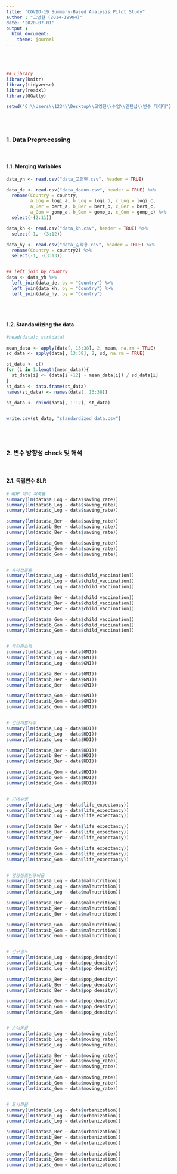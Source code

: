 ```yaml
---
title: "COVID-19 Summary-Based Analysis Pilot Study"
author : "고영현 (2014-19984)"
date: '2020-07-01'
output :
  html_document:
    theme: journal
---
```


<br>
<br>


```r
## Library
library(knitr)
library(tidyverse)
library(readxl)
library(GGally)

setwd("C:\\Users\\1234\\Desktop\\고영현\\수업\\인턴십\\변수 데이터")
```


<br>
<br>

### 1. Data Preprocessing

<br>

#### 1.1. Merging Variables

```r

data_yh <- read.csv("data_고영현.csv", header = TRUE)

data_de <- read.csv("data_doeun.csv", header = TRUE) %>%
  rename(Country = country,
         a_Log = logi_a, b_Log = logi_b, c_Log = logi_c,
         a_Ber = bert_a, b_Ber = bert_b, c_Ber = bert_c,
         a_Gom = gomp_a, b_Gom = gomp_b, c_Gom = gomp_c) %>%
  select(-(2:11))

data_kh <- read.csv("data_kh.csv", header = TRUE) %>%
  select(-1, -(3:12))

data_hy <- read.csv("data_김학용.csv", header = TRUE) %>%
  rename(Country = country2) %>%
  select(-1, -(3:13))


## left join by country
data <- data_yh %>%
  left_join(data_de, by = "Country") %>%
  left_join(data_kh, by = "Country") %>%
  left_join(data_hy, by = "Country")
  
```

<br>

#### 1.2. Standardizing the data

```r

#head(data); str(data) 

mean_data <- apply(data[, 13:38], 2, mean, na.rm = TRUE)
sd_data <- apply(data[, 13:38], 2, sd, na.rm = TRUE)

st_data <- c()
for (i in 1:length(mean_data)){
  st_data[i] <- (data[i +12] - mean_data[i]) / sd_data[i]
}
st_data <- data.frame(st_data)
names(st_data) <- names(data[, 13:38])

st_data <- cbind(data[, 1:12], st_data)


write.csv(st_data, "standardized_data.csv")

```

<br>
<br>

### 2. 변수 방향성 check 및 해석

<br>

#### 2.1. 독립변수 SLR
```r

# GDP 대비 저축률
summary(lm(data$a_Log ~ data$saving_rate))
summary(lm(data$b_Log ~ data$saving_rate))
summary(lm(data$c_Log ~ data$saving_rate))

summary(lm(data$a_Ber ~ data$saving_rate))
summary(lm(data$b_Ber ~ data$saving_rate))
summary(lm(data$c_Ber ~ data$saving_rate))

summary(lm(data$a_Gom ~ data$saving_rate))
summary(lm(data$b_Gom ~ data$saving_rate))
summary(lm(data$c_Gom ~ data$saving_rate))


# 유아접종률
summary(lm(data$a_Log ~ data$child_vaccination))
summary(lm(data$b_Log ~ data$child_vaccination))
summary(lm(data$c_Log ~ data$child_vaccination))

summary(lm(data$a_Ber ~ data$child_vaccination))
summary(lm(data$b_Ber ~ data$child_vaccination))
summary(lm(data$c_Ber ~ data$child_vaccination))

summary(lm(data$a_Gom ~ data$child_vaccination))
summary(lm(data$b_Gom ~ data$child_vaccination))
summary(lm(data$c_Gom ~ data$child_vaccination))


# 국민총소득
summary(lm(data$a_Log ~ data$GNI))
summary(lm(data$b_Log ~ data$GNI))
summary(lm(data$c_Log ~ data$GNI))

summary(lm(data$a_Ber ~ data$GNI))
summary(lm(data$b_Ber ~ data$GNI))
summary(lm(data$c_Ber ~ data$GNI))

summary(lm(data$a_Gom ~ data$GNI))
summary(lm(data$b_Gom ~ data$GNI))
summary(lm(data$c_Gom ~ data$GNI))


# 인간개발지수
summary(lm(data$a_Log ~ data$HDI))
summary(lm(data$b_Log ~ data$HDI))
summary(lm(data$c_Log ~ data$HDI))

summary(lm(data$a_Ber ~ data$HDI))
summary(lm(data$b_Ber ~ data$HDI))
summary(lm(data$c_Ber ~ data$HDI))

summary(lm(data$a_Gom ~ data$HDI))
summary(lm(data$b_Gom ~ data$HDI))
summary(lm(data$c_Gom ~ data$HDI))


# 기대수명
summary(lm(data$a_Log ~ data$life_expectancy))
summary(lm(data$b_Log ~ data$life_expectancy))
summary(lm(data$c_Log ~ data$life_expectancy))

summary(lm(data$a_Ber ~ data$life_expectancy))
summary(lm(data$b_Ber ~ data$life_expectancy))
summary(lm(data$c_Ber ~ data$life_expectancy))

summary(lm(data$a_Gom ~ data$life_expectancy))
summary(lm(data$b_Gom ~ data$life_expectancy))
summary(lm(data$c_Gom ~ data$life_expectancy))


# 영양실조인구비율
summary(lm(data$a_Log ~ data$malnutrition))
summary(lm(data$b_Log ~ data$malnutrition))
summary(lm(data$c_Log ~ data$malnutrition))

summary(lm(data$a_Ber ~ data$malnutrition))
summary(lm(data$b_Ber ~ data$malnutrition))
summary(lm(data$c_Ber ~ data$malnutrition))

summary(lm(data$a_Gom ~ data$malnutrition))
summary(lm(data$b_Gom ~ data$malnutrition))
summary(lm(data$c_Gom ~ data$malnutrition))


# 인구밀도
summary(lm(data$a_Log ~ data$pop_density))
summary(lm(data$b_Log ~ data$pop_density))
summary(lm(data$c_Log ~ data$pop_density))

summary(lm(data$a_Ber ~ data$pop_density))
summary(lm(data$b_Ber ~ data$pop_density))
summary(lm(data$c_Ber ~ data$pop_density))

summary(lm(data$a_Gom ~ data$pop_density))
summary(lm(data$b_Gom ~ data$pop_density))
summary(lm(data$c_Gom ~ data$pop_density))


# 순이동률
summary(lm(data$a_Log ~ data$moving_rate))
summary(lm(data$b_Log ~ data$moving_rate))
summary(lm(data$c_Log ~ data$moving_rate))

summary(lm(data$a_Ber ~ data$moving_rate))
summary(lm(data$b_Ber ~ data$moving_rate))
summary(lm(data$c_Ber ~ data$moving_rate))

summary(lm(data$a_Gom ~ data$moving_rate))
summary(lm(data$b_Gom ~ data$moving_rate))
summary(lm(data$c_Gom ~ data$moving_rate))


# 도시화율
summary(lm(data$a_Log ~ data$urbanization))
summary(lm(data$b_Log ~ data$urbanization))
summary(lm(data$c_Log ~ data$urbanization))

summary(lm(data$a_Ber ~ data$urbanization))
summary(lm(data$b_Ber ~ data$urbanization))
summary(lm(data$c_Ber ~ data$urbanization))

summary(lm(data$a_Gom ~ data$urbanization))
summary(lm(data$b_Gom ~ data$urbanization))
summary(lm(data$c_Gom ~ data$urbanization))

```

<br>